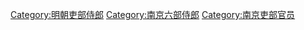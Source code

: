[[Category:明朝吏部侍郎|Category:明朝吏部侍郎]]
[[Category:南京六部侍郎|Category:南京六部侍郎]]
[[Category:南京吏部官员|Category:南京吏部官员]]
